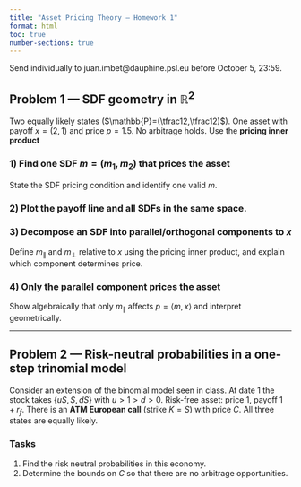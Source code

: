 ```yaml
---
title: "Asset Pricing Theory — Homework 1"
format: html
toc: true
number-sections: true
---
```


Send individually to juan.imbet@dauphine.psl.eu before October 5, 23:59.

## Problem 1 — SDF geometry in $\mathbb{R}^2$

Two equally likely states ($\mathbb{P}=(\tfrac12,\tfrac12)$). One asset with payoff
$x=(2,1)$
and price $p=1.5$. No arbitrage holds. Use the **pricing inner product**

### 1) Find one SDF $m=(m_1,m_2)$ that prices the asset
State the SDF pricing condition and identify one valid $m$.

### 2) Plot the payoff line and all SDFs in the same space. 

### 3) Decompose an SDF into parallel/orthogonal components to $x$
Define $m_{\parallel}$ and $m_{\perp}$ relative to $x$ using the pricing inner product, and explain which component determines price.

### 4) Only the parallel component prices the asset
Show algebraically that only $m_{\parallel}$ affects $p=\langle m,x\rangle$ and interpret geometrically.

---

## Problem 2 — Risk-neutral probabilities in a one-step trinomial model

Consider an extension of the binomial model seen in class. At date 1 the stock takes $\{uS,\,S,\,dS\}$ with $u>1>d>0$. Risk-free asset: price $1$, payoff $1+r_f$. There is an **ATM European call** (strike $K=S$) with price $C$. All three states are equally likely.

### Tasks
1) Find the risk neutral probabilities in this economy. 
2) Determine the bounds on $C$ so that there are no arbitrage opportunities.
